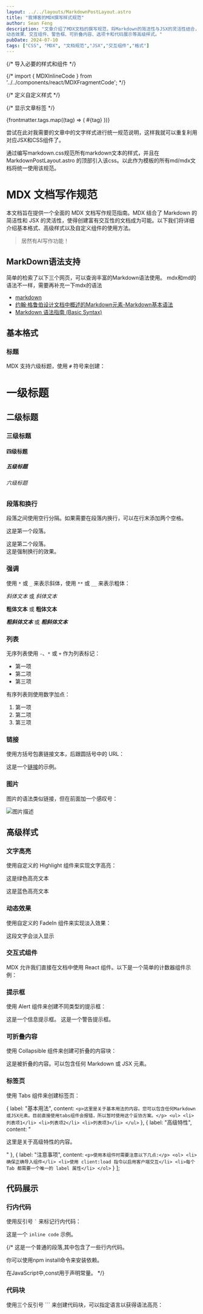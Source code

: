 ```yaml
---
layout: ../../layouts/MarkdownPostLayout.astro
title: "我博客的MDX撰写样式规范"
author: Sean Feng
description: "文章介绍了MDX文档的撰写规范，将Markdown的简洁性与JSX的灵活性结合，涵盖标题、段落、强调、列表、链接、图片等基本格式，以及文本高亮、
动态效果、交互组件、警告框、可折叠内容、选项卡和代码展示等高级样式。"
pubDate: 2024-07-10
tags: ["CSS", "MDX", "文档规范","JSX","交互组件","格式"]
---
```


{/* 导入必要的样式和组件 */}

{/* import { MDXInlineCode } from '../../components/react/MDXFragmentCode'; */}

{/* 定义自定义样式 */}
<style>
{`
  @keyframes fadeIn {
    0% { opacity: 0; }
    100% { opacity: 1; }
  }
`}
</style>

{/* 显示文章标签 */}
<div className="flex justify-center flex-wrap gap-2 mb-4">
  {frontmatter.tags.map((tag) => (
    <span key={tag} className="inline-block bg-gray-200 rounded-full px-3 py-1 text-sm font-semibold text-gray-700">
      #{tag}
    </span>
  ))}
</div>

尝试在此对我需要的文章中的文字样式进行统一规范说明，这样我就可以重复利用对应JSX和CSS组件了。

通过编写markdown.css规范所有markdown文本的样式，并且在 MarkdownPostLayout.astro 的顶部引入该css。以此作为模板的所有md/mdx文档将统一使用该规范。

# MDX 文档写作规范

本文档旨在提供一个全面的 MDX 文档写作规范指南。MDX 结合了 Markdown 的简洁性和 JSX 的灵活性，使得创建富有交互性的文档成为可能。以下我们将详细介绍基本格式、高级样式以及自定义组件的使用方法。
>居然有AI写作功能！

## MarkDown语法支持
简单的检索了以下三个网页，可以查询丰富的Markdown语法使用。
mdx和md的语法不一样，需要再补充一下mdx的语法
- [markdown](https://markdown.p2hp.com/basic-syntax/index.html)
- [约翰·格鲁伯设计文档中概述的Markdown元素-Markdown基本语法](https://markdown.p2hp.com/basic-syntax/index.html)
- [Markdown 语法指南 (Basic Syntax)](https://zhuanlan.zhihu.com/p/668256808)

## 基本格式

### 标题

MDX 支持六级标题，使用 `#` 符号来创建：

# 一级标题
## 二级标题
### 三级标题
#### 四级标题
##### 五级标题
###### 六级标题

### 段落和换行

段落之间使用空行分隔。如果需要在段落内换行，可以在行末添加两个空格。

这是第一个段落。

这是第二个段落。  
这是强制换行的效果。

### 强调

使用 `*` 或 `_` 来表示斜体，使用 `**` 或 `__` 来表示粗体：

*斜体文本* 或 _斜体文本_

**粗体文本** 或 __粗体文本__

***粗斜体文本*** 或 ___粗斜体文本___

### 列表

无序列表使用 `-`、`*` 或 `+` 作为列表标记：

- 第一项
- 第二项
- 第三项

有序列表则使用数字加点：

1. 第一项
2. 第二项
3. 第三项

### 链接

使用方括号包裹链接文本，后跟圆括号中的 URL：

这是一个[链接](https://example.com)的示例。

### 图片

图片的语法类似链接，但在前面加一个感叹号：

![图片描述](https://example.com/image.jpg)

## 高级样式

### 文字高亮

使用自定义的 Highlight 组件来实现文字高亮：

<Highlight color="#25c2a0">这是绿色高亮文本</Highlight>

<Highlight color="#1877F2">这是蓝色高亮文本</Highlight>

### 动态效果

使用自定义的 FadeIn 组件来实现淡入效果：

<FadeIn>
  这段文字会淡入显示
</FadeIn>

### 交互式组件

MDX 允许我们直接在文档中使用 React 组件。以下是一个简单的计数器组件示例：

<Counter client:load/>

### 提示框

使用 Alert 组件来创建不同类型的提示框：

<Alert type="info" title="提示">
  这是一个信息提示框。
</Alert>

<Alert type="warning" title="警告">
  这是一个警告提示框。
</Alert>

### 可折叠内容

使用 Collapsible 组件来创建可折叠的内容块：

<Collapsible client:load title="点击展开更多内容">
  这是被折叠的内容。可以包含任何 Markdown 或 JSX 元素。
</Collapsible>

### 标签页

使用 Tabs 组件来创建标签页：

  {
    label: "基本用法",
    content: `
      <p>这里是关于基本用法的内容。您可以包含任何Markdown或JSX元素。目前直接使用tabs组件会报错，所以暂时使用这个妥协方案。</p>
      <ul>
        <li>列表项1</li>
        <li>列表项2</li>
        <li>列表项3</li>
      </ul>
    `
  },
  {
    label: "高级特性",
    content: "<p>这里是关于高级特性的内容。</p>"
  },
  {
    label: "注意事项",
    content: `
      <p>使用本组件时需要注意以下几点:</p>
      <ol>
        <li>确保正确导入组件</li>
        <li>使用 client:load 指令以启用客户端交互</li>
        <li>每个 Tab 都需要一个唯一的 label 属性</li>
      </ol>
    `
  }
];

<Tabs client:load items={tabItems} />

## 代码展示

### 行内代码

使用反引号 `` ` `` 来标记行内代码：

这是一个 `inline code` 示例。

{/* 
这是一个普通的段落,其中包含了一些<MDXInlineCode>行内代码</MDXInlineCode>。

你可以使用<MDXInlineCode>npm install</MDXInlineCode>命令来安装依赖。

在JavaScript中,<MDXInlineCode>const</MDXInlineCode>用于声明常量。 */}


### 代码块

使用三个反引号 ``` 来创建代码块，可以指定语言以获得语法高亮：
